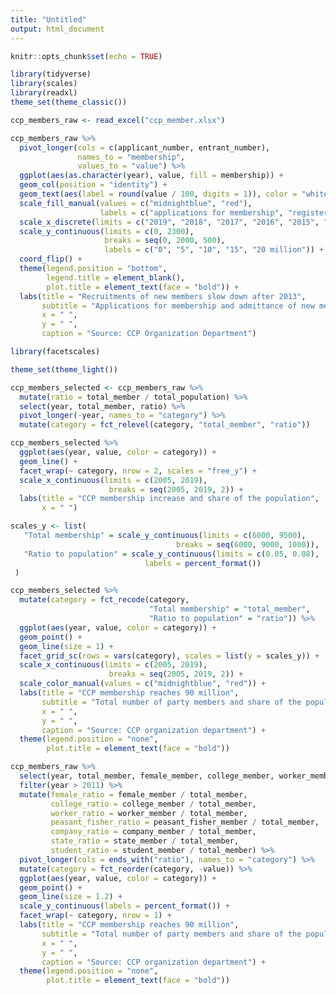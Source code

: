 ```yaml
---
title: "Untitled"
output: html_document
---
```


```r
knitr::opts_chunk$set(echo = TRUE)
```

```r
library(tidyverse)
library(scales)
library(readxl)
theme_set(theme_classic())

ccp_members_raw <- read_excel("ccp_member.xlsx")
```



```r
ccp_members_raw %>% 
  pivot_longer(cols = c(applicant_number, entrant_number), 
               names_to = "membership", 
               values_to = "value") %>% 
  ggplot(aes(as.character(year), value, fill = membership)) +
  geom_col(position = "identity") + 
  geom_text(aes(label = round(value / 100, digits = 1)), color = "white", position = position_stack(vjust = .6)) +
  scale_fill_manual(values = c("midnightblue", "red"), 
                    labels = c("applications for membership", "registered new members")) +
  scale_x_discrete(limits = c("2019", "2018", "2017", "2016", "2015", "2014", "2013", "2012", "2011", "2009", "2007", "2005")) +
  scale_y_continuous(limits = c(0, 2300), 
                     breaks = seq(0, 2000, 500), 
                     labels = c("0", "5", "10", "15", "20 million")) +
  coord_flip() +
  theme(legend.position = "bottom", 
        legend.title = element_blank(), 
        plot.title = element_text(face = "bold")) +
  labs(title = "Recruitments of new members slow down after 2013", 
       subtitle = "Applications for membership and admittance of new members (2005-2019)",
       x = " ", 
       y = " ", 
       caption = "Source: CCP Organization Department")
```



```r
library(facetscales)

theme_set(theme_light())

ccp_members_selected <- ccp_members_raw %>% 
  mutate(ratio = total_member / total_population) %>% 
  select(year, total_member, ratio) %>%
  pivot_longer(-year, names_to = "category") %>% 
  mutate(category = fct_relevel(category, "total_member", "ratio")) 

ccp_members_selected %>% 
  ggplot(aes(year, value, color = category)) +
  geom_line() +
  facet_wrap(~ category, nrow = 2, scales = "free_y") +
  scale_x_continuous(limits = c(2005, 2019), 
                      breaks = seq(2005, 2019, 2)) +
  labs(title = "CCP membership increase and share of the population", 
       x = " ")

scales_y <- list(
   "Total membership" = scale_y_continuous(limits = c(6000, 9500), 
                                     breaks = seq(6000, 9000, 1000)),
   "Ratio to population" = scale_y_continuous(limits = c(0.05, 0.08), 
                              labels = percent_format())
 )

ccp_members_selected %>% 
  mutate(category = fct_recode(category, 
                               "Total membership" = "total_member", 
                               "Ratio to population" = "ratio")) %>% 
  ggplot(aes(year, value, color = category)) +
  geom_point() +
  geom_line(size = 1) +
  facet_grid_sc(rows = vars(category), scales = list(y = scales_y)) +
  scale_x_continuous(limits = c(2005, 2019), 
                      breaks = seq(2005, 2019, 2)) +
  scale_color_manual(values = c("midnightblue", "red")) +
  labs(title = "CCP membership reaches 90 million",
       subtitle = "Total number of party members and share of the population (2005-2019)", 
       x = " ", 
       y = " ", 
       caption = "Source: CCP organization department") +
  theme(legend.position = "none", 
        plot.title = element_text(face = "bold"))

```



```r
ccp_members_raw %>% 
  select(year, total_member, female_member, college_member, worker_member, peasant_fisher_member, company_member, state_member, student_member) %>% 
  filter(year > 2011) %>% 
  mutate(female_ratio = female_member / total_member, 
         college_ratio = college_member / total_member, 
         worker_ratio = worker_member / total_member, 
         peasant_fisher_ratio = peasant_fisher_member / total_member, 
         company_ratio = company_member / total_member, 
         state_ratio = state_member / total_member, 
         student_ratio = student_member / total_member) %>% 
  pivot_longer(cols = ends_with("ratio"), names_to = "category") %>%
  mutate(category = fct_reorder(category, -value)) %>% 
  ggplot(aes(year, value, color = category)) +
  geom_point() +
  geom_line(size = 1.2) +
  scale_y_continuous(labels = percent_format()) +
  facet_wrap(~ category, nrow = 1) +
  labs(title = "CCP membership reaches 90 million",
       subtitle = "Total number of party members and share of the population (2012-2019)", 
       x = " ", 
       y = " ", 
       caption = "Source: CCP organization department") +
  theme(legend.position = "none", 
        plot.title = element_text(face = "bold"))
```

